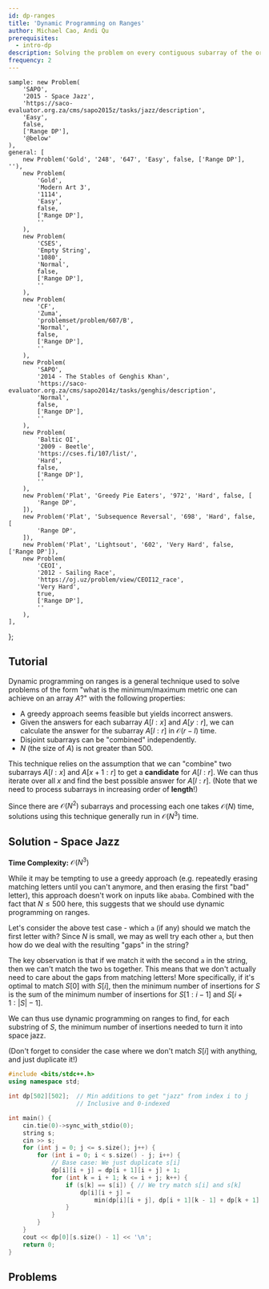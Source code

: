 ```yaml
---
id: dp-ranges
title: 'Dynamic Programming on Ranges'
author: Michael Cao, Andi Qu
prerequisites:
  - intro-dp
description: Solving the problem on every contiguous subarray of the original array.
frequency: 2
---
```


	sample: new Problem(
		'SAPO',
		'2015 - Space Jazz',
		'https://saco-evaluator.org.za/cms/sapo2015z/tasks/jazz/description',
		'Easy',
		false,
		['Range DP'],
		'@below'
	),
	general: [
		new Problem('Gold', '248', '647', 'Easy', false, ['Range DP'], ''),
		new Problem(
			'Gold',
			'Modern Art 3',
			'1114',
			'Easy',
			false,
			['Range DP'],
			''
		),
		new Problem(
			'CSES',
			'Empty String',
			'1080',
			'Normal',
			false,
			['Range DP'],
			''
		),
		new Problem(
			'CF',
			'Zuma',
			'problemset/problem/607/B',
			'Normal',
			false,
			['Range DP'],
			''
		),
		new Problem(
			'SAPO',
			'2014 - The Stables of Genghis Khan',
			'https://saco-evaluator.org.za/cms/sapo2014z/tasks/genghis/description',
			'Normal',
			false,
			['Range DP'],
			''
		),
		new Problem(
			'Baltic OI',
			'2009 - Beetle',
			'https://cses.fi/107/list/',
			'Hard',
			false,
			['Range DP'],
			''
		),
		new Problem('Plat', 'Greedy Pie Eaters', '972', 'Hard', false, [
			'Range DP',
		]),
		new Problem('Plat', 'Subsequence Reversal', '698', 'Hard', false, [
			'Range DP',
		]),
		new Problem('Plat', 'Lightsout', '602', 'Very Hard', false, ['Range DP']),
		new Problem(
			'CEOI',
			'2012 - Sailing Race',
			'https://oj.uz/problem/view/CEOI12_race',
			'Very Hard',
			true,
			['Range DP'],
			''
		),
	],
};

<!-- https://codeforces.com/contest/1312/problem/E -->

## Tutorial

Dynamic programming on ranges is a general technique used to solve problems of the form "what is the minimum/maximum metric one can achieve on an array $A$?" with the following properties:

- A greedy approach seems feasible but yields incorrect answers.
- Given the answers for each subarray $A[l : x]$ and $A[y : r]$, we can calculate the answer for the subarray $A[l : r]$ in $\mathcal O(r - l)$ time.
- Disjoint subarrays can be "combined" independently.
- $N$ (the size of $A$) is not greater than $500$.

This technique relies on the assumption that we can "combine" two subarrays $A[l : x]$ and $A[x + 1 : r]$ to get a **candidate** for $A[l : r]$. We can thus iterate over all $x$ and find the best possible answer for $A[l : r]$. (Note that we need to process subarrays in increasing order of **length**!)

Since there are $\mathcal O(N^2)$ subarrays and processing each one takes $\mathcal O(N)$ time, solutions using this technique generally run in $\mathcal O(N^3)$ time.

<FocusProblem problem={problems.sample} />

## Solution - Space Jazz

**Time Complexity:** $\mathcal O(N^3)$

While it may be tempting to use a greedy approach (e.g. repeatedly erasing matching letters until you can't anymore, and then erasing the first "bad" letter), this approach doesn't work on inputs like `ababa`. Combined with the fact that $N \leq 500$ here, this suggests that we should use dynamic programming on ranges.

Let's consider the above test case - which `a` (if any) should we match the first letter with? Since $N$ is small, we may as well try each other `a`, but then how do we deal with the resulting "gaps" in the string?

The key observation is that if we match it with the second `a` in the string, then we can't match the two `b`s together. This means that we don't actually need to care about the gaps from matching letters! More specifically, if it's optimal to match $S[0]$ with $S[i]$, then the minimum number of insertions for $S$ is the sum of the minimum number of insertions for $S[1 : i - 1]$ and $S[i + 1 : |S| - 1]$.

We can thus use dynamic programming on ranges to find, for each substring of $S$, the minimum number of insertions needed to turn it into space jazz.

(Don't forget to consider the case where we don't match $S[i]$ with anything, and just duplicate it!)

<LanguageSection>

<CPPSection>

```cpp
#include <bits/stdc++.h>
using namespace std;

int dp[502][502];  // Min additions to get "jazz" from index i to j
				   // Inclusive and 0-indexed

int main() {
	cin.tie(0)->sync_with_stdio(0);
	string s;
	cin >> s;
	for (int j = 0; j <= s.size(); j++) {
		for (int i = 0; i < s.size() - j; i++) {
			// Base case: We just duplicate s[i]
			dp[i][i + j] = dp[i + 1][i + j] + 1;
			for (int k = i + 1; k <= i + j; k++) {
				if (s[k] == s[i]) { // We try match s[i] and s[k]
					dp[i][i + j] =
						min(dp[i][i + j], dp[i + 1][k - 1] + dp[k + 1][i + j]);
				}
			}
		}
	}
	cout << dp[0][s.size() - 1] << '\n';
	return 0;
}
```

</CPPSection>

</LanguageSection>

## Problems

<Problems problems={problems.general} />

<!-- - TC SRM 787 500 -->
